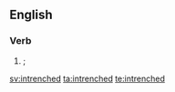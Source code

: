 ==English==

===Verb===
{{head|en}}

# {{en-past of|intrench|nodot=1}}; {{obsolete spelling of|entrenched|lang=en|nocap=1}}

[[sv:intrenched]]
[[ta:intrenched]]
[[te:intrenched]]
